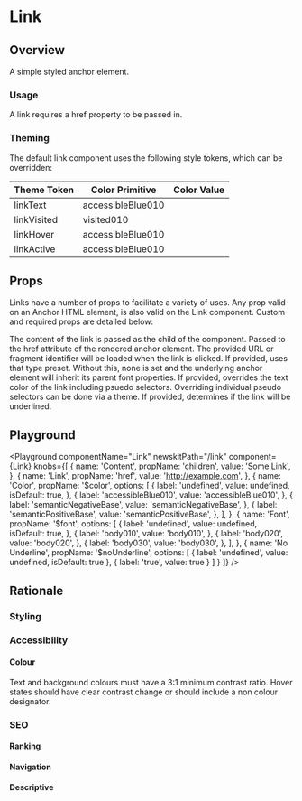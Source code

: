 


# Link

## Overview

A simple styled anchor element.

### Usage

A link requires a href property to be passed in.

### Theming

The default link component uses the following style tokens, which can be overridden:

| Theme Token | Color Primitive | Color Value                               |
| ----------- | --------------- | ----------------------------------------- |
| linkText    | accessibleBlue010          | <TextBoxSwatch themeColor="accessibleBlue010"/>      |
| linkVisited | visited010     | <TextBoxSwatch themeColor="visited010"/> |
| linkHover   | accessibleBlue010         | <TextBoxSwatch themeColor="accessibleBlue010"/>     |
| linkActive  | accessibleBlue010        | <TextBoxSwatch themeColor="accessibleBlue010"/>    |

## Props

Links have a number of props to facilitate a variety of uses. Any prop valid on an Anchor HTML element, is also valid on the Link component. Custom and required props are detailed below:

<LegacyBlock marginTop="sizing040">
  <Prop name="children" type="string" required>
    The content of the link is passed as the child of the component.
  </Prop>
  <Prop name="href" type="string" required>
    Passed to the href attribute of the rendered anchor element. The provided
    URL or fragment identifier will be loaded when the link is clicked.
  </Prop>
  <Prop name="$font" type="TypePresetKeys">
    If provided, uses that type preset. Without this, none is set and the
    underlying anchor element will inherit its parent font properties.
  </Prop>
  <Prop name="$color" type="ColorKeys">
    If provided, overrides the text color of the link including psuedo
    selectors. Overriding individual pseudo selectors can be done via a theme.
  </Prop>
  <Prop name="$noUnderline" type="boolean">
    If provided, determines if the link will be underlined.
  </Prop>
</LegacyBlock>

## Playground

<Playground
  componentName="Link"
  newskitPath="/link"
  component={Link}
  knobs={[
    {
      name: 'Content',
      propName: 'children',
      value: 'Some Link',
    },
    {
      name: 'Link',
      propName: 'href',
      value: 'http://example.com',
    },
    {
      name: 'Color',
      propName: '$color',
      options: [
        {
          label: 'undefined',
          value: undefined,
          isDefault: true,
        },
        {
          label: 'accessibleBlue010',
          value: 'accessibleBlue010',
        },
        {
          label: 'semanticNegativeBase',
          value: 'semanticNegativeBase',
        },
        {
          label: 'semanticPositiveBase',
          value: 'semanticPositiveBase',
        },
      ],
    },
    {
      name: 'Font',
      propName: '$font',
      options: [
        {
          label: 'undefined',
          value: undefined,
          isDefault: true,
        },
        {
          label: 'body010',
          value: 'body010',
        },
        {
          label: 'body020',
          value: 'body020',
        },
        {
          label: 'body030',
          value: 'body030',
        },
      ],
    },
    {
      name: 'No Underline',
      propName: '$noUnderline',
      options: [
        {
          label: 'undefined',
          value: undefined,
          isDefault: true
        },
        {
          label: 'true',
          value: true
        }
      ]
    }
  ]}
/>

## Rationale

### Styling

### Accessibility

#### Colour

Text and background colours must have a 3:1 minimum contrast ratio.
Hover states should have clear contrast change or should include a non colour designator.

### SEO

#### Ranking

#### Navigation

#### Descriptive
